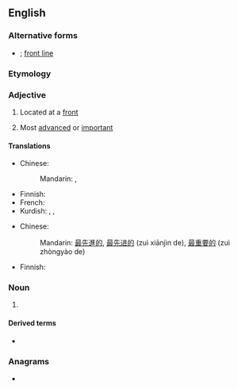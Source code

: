{{also|front-line|front line}}
==English==

===Alternative forms===
* {{l|en|front-line}} {{qualifier|in [[attributive]] use}}; [[front line]]

===Etymology===
{{compound|en|front|line}}

===Adjective===
{{en-adj|-}}

# {{lb|en|military}} Located at a [[front]]
# Most [[advanced]] or [[important]]

====Translations====
{{trans-top|military: located at a front}}
* Chinese:
*: Mandarin: {{t+|cmn|前線|alt=前線的|sc=Hani}}, {{t+|cmn|前线|alt=前线的|tr=qiánxiàn de|sc=Hani}}
{{trans-mid}}
* Finnish: {{t|fi|eturintama|alt=eturintama-}}
* French: {{t+|fr|ligne de front|f}}
* Kurdish: {{t+|ku|bere|m|sc=ku-Arab}}, {{t+|ku|cephe|m|sc=ku-Arab}}, {{t+|ku|enî|f|sc=ku-Arab}}
{{trans-bottom}}

{{trans-top|most advanced; most important}}
* Chinese:
*: Mandarin: {{qualifier|most advanced}} [[最]][[先進]][[的]], [[最]][[先进]][[的]] (zuì xiānjìn de), {{qualifier|most important}} [[最]][[重要]][[的]] (zuì zhòngyào de)
{{trans-mid}}
* Finnish: {{t|fi|eturivin}}
{{trans-bottom}}

===Noun===
{{en-noun}}

# {{alternative spelling of|front line|lang=en}}

====Derived terms====
* {{l|en|frontliner}}

===Anagrams===
* {{anagrams|en|a=efilnnort|nonfilter}}